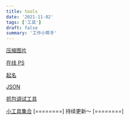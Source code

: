 ```yaml
---
title: tools
date: '2021-11-02'
tags: ['工具']
draft: false
summary: '工作小帮手'
---
```


[压缩图片](https://tinypng.com/ '压缩图片')

[在线 PS](https://www.uupoop.com/#/ '在线PS')

[起名](https://unbug.github.io/codelf/ '起名')

[JSON](https://www.json.cn/ 'JSON')

[抓包调试工具](https://cloud.tencent.com/edu/learning/course-2605-49849 '抓包调试工具')

[小工具集合](https://tool.lu/ '小工具集合')
[========]
持续更新～
[========]
